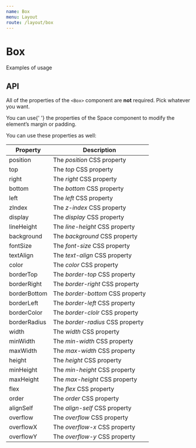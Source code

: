 ```yaml
---
name: Box
menu: Layout
route: /layout/box
---
```



# Box

<Link to="/layout/grid#examples">Examples of usage</Link>

## API

All of the properties of the `<Box>` component are **not** required. Pick whatever you want.

<div>
  You can use{' '}
  <Link to="/layout/space#api">the properties of the Space component</Link> to
  modify the element’s margin or padding.
</div>

You can use these properties as well:

| Property     | Description                      |
| ------------ | -------------------------------- |
| position     | The _position_ CSS property      |
| top          | The _top_ CSS property           |
| right        | The _right_ CSS property         |
| bottom       | The _bottom_ CSS property        |
| left         | The _left_ CSS property          |
| zIndex       | The _z-index_ CSS property       |
| display      | The _display_ CSS property       |
| lineHeight   | The _line-height_ CSS property   |
| background   | The _background_ CSS property    |
| fontSize     | The _font-size_ CSS property     |
| textAlign    | The _text-align_ CSS property    |
| color        | The _color_ CSS property         |
| borderTop    | The _border-top_ CSS property    |
| borderRight  | The _border-right_ CSS property  |
| borderBottom | The _border-bottom_ CSS property |
| borderLeft   | The _border-left_ CSS property   |
| borderColor  | The _border-clolr_ CSS property  |
| borderRadius | The _border-radius_ CSS property |
| width        | The _width_ CSS property         |
| minWidth     | The _min-width_ CSS property     |
| maxWidth     | The _max-width_ CSS property     |
| height       | The _height_ CSS property        |
| minHeight    | The _min-height_ CSS property    |
| maxHeight    | The _max-height_ CSS property    |
| flex         | The _flex_ CSS property          |
| order        | The _order_ CSS property         |
| alignSelf    | The _align-self_ CSS property    |
| overflow     | The _overflow_ CSS property      |
| overflowX    | The _overflow-x_ CSS property    |
| overflowY    | The _overflow-y_ CSS property    |
